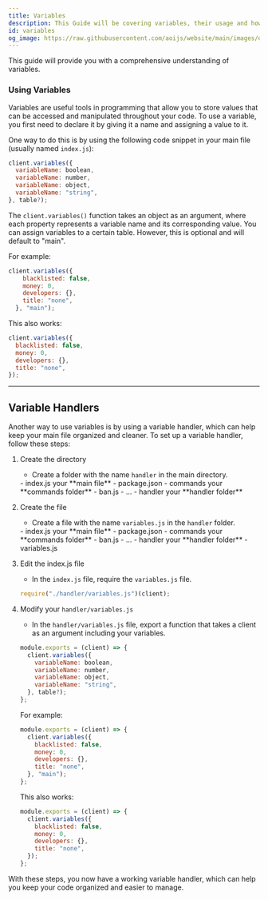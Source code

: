 ```yaml
---
title: Variables
description: This Guide will be covering variables, their usage and how to store variables in other files.
id: variables
og_image: https://raw.githubusercontent.com/aoijs/website/main/images/og/18.png
---
```



This guide will provide you with a comprehensive understanding of variables.

### Using Variables

Variables are useful tools in programming that allow you to store values that can be accessed and manipulated throughout your code. To use a variable, you first need to declare it by giving it a name and assigning a value to it.

One way to do this is by using the following code snippet in your main file (usually named `index.js`):

```js
client.variables({
  variableName: boolean,
  variableName: number,
  variableName: object,
  variableName: "string",
}, table?);
```

The `client.variables()` function takes an object as an argument, where each property represents a variable name and its corresponding value. You can assign variables to a certain table. However, this is optional and will default to "main".

For example:

```js
client.variables({
    blacklisted: false,
    money: 0,
    developers: {},
    title: "none",
  }, "main");
```

This also works:

```js
client.variables({
  blacklisted: false,
  money: 0,
  developers: {},
  title: "none",
});
```

---

## Variable Handlers

Another way to use variables is by using a variable handler, which can help keep your main file organized and cleaner. To set up a variable handler, follow these steps:

<Steps>

1. Create the directory
    - Create a folder with the name `handler` in the main directory.

    <FileTree>
    - index.js your **main file**
    - package.json
    - commands your **commands folder**
      - ban.js
      - ...
    - handler your **handler folder**
    </FileTree>

2. Create the file
    - Create a file with the name `variables.js` in the `handler` folder.

    <FileTree>
    - index.js your **main file**
    - package.json
    - commands your **commands folder**
      - ban.js
      - ...
    - handler your **handler folder**
      - variables.js
    </FileTree>

3. Edit the index.js file
    - In the `index.js` file, require the `variables.js` file.
    
    ```js
    require("./handler/variables.js")(client);
    ```

4. Modify your `handler/variables.js`
    - In the `handler/variables.js` file, export a function that takes a client as an argument including your variables.

    ```js
    module.exports = (client) => {
      client.variables({
        variableName: boolean,
        variableName: number,
        variableName: object,
        variableName: "string",
      }, table?);
    };
    ```

    For example:

    ```js
    module.exports = (client) => {
      client.variables({
        blacklisted: false,
        money: 0,
        developers: {},
        title: "none",
      }, "main");
    };
    ```

    This also works:

    ```js
    module.exports = (client) => {
      client.variables({
        blacklisted: false,
        money: 0,
        developers: {},
        title: "none",
      });
    };
    ```

</Steps>

With these steps, you now have a working variable handler, which can help you keep your code organized and easier to manage.
